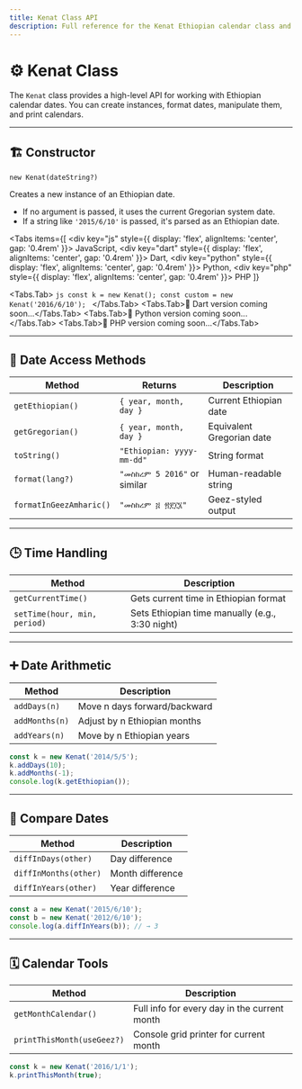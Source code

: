```yaml
---
title: Kenat Class API
description: Full reference for the Kenat Ethiopian calendar class and its methods.
---
```



# ⚙️ Kenat Class

The `Kenat` class provides a high-level API for working with Ethiopian calendar dates. You can create instances, format dates, manipulate them, and print calendars.

---

## 🏗 Constructor

`new Kenat(dateString?)`

Creates a new instance of an Ethiopian date.

- If no argument is passed, it uses the current Gregorian system date.
- If a string like `'2015/6/10'` is passed, it's parsed as an Ethiopian date.

<Tabs
  items={[
    <div key="js" style={{ display: 'flex', alignItems: 'center', gap: '0.4rem' }}><SiJavascript size={16} /> JavaScript</div>,
    <div key="dart" style={{ display: 'flex', alignItems: 'center', gap: '0.4rem' }}><SiDart size={16} /> Dart</div>,
    <div key="python" style={{ display: 'flex', alignItems: 'center', gap: '0.4rem' }}><SiPython size={16} /> Python</div>,
    <div key="php" style={{ display: 'flex', alignItems: 'center', gap: '0.4rem' }}><SiPhp size={16} /> PHP</div>
  ]}
>
  <Tabs.Tab>
    ```js
    const k = new Kenat();
    const custom = new Kenat('2016/6/10');
    ```
  </Tabs.Tab>
  <Tabs.Tab>🚧 Dart version coming soon...</Tabs.Tab>
  <Tabs.Tab>🚧 Python version coming soon...</Tabs.Tab>
  <Tabs.Tab>🚧 PHP version coming soon...</Tabs.Tab>
</Tabs>

---

## 📆 Date Access Methods

| Method            | Returns                          | Description                          |
|-------------------|-----------------------------------|--------------------------------------|
| `getEthiopian()`  | `{ year, month, day }`            | Current Ethiopian date               |
| `getGregorian()`  | `{ year, month, day }`            | Equivalent Gregorian date            |
| `toString()`      | `"Ethiopian: yyyy-mm-dd"`         | String format                        |
| `format(lang?)`   | `"መስከረም 5 2016"` or similar       | Human-readable string                |
| `formatInGeezAmharic()` | `"መስከረም ፭ ፳፻፲፮"`         | Geez-styled output                   |

---

## 🕒 Time Handling

| Method               | Description                                        |
|----------------------|----------------------------------------------------|
| `getCurrentTime()`   | Gets current time in Ethiopian format              |
| `setTime(hour, min, period)` | Sets Ethiopian time manually (e.g., 3:30 night)  |

---

## ➕ Date Arithmetic

| Method              | Description                              |
|---------------------|------------------------------------------|
| `addDays(n)`        | Move n days forward/backward             |
| `addMonths(n)`      | Adjust by n Ethiopian months             |
| `addYears(n)`       | Move by n Ethiopian years                |

```js
const k = new Kenat('2014/5/5');
k.addDays(10);
k.addMonths(-1);
console.log(k.getEthiopian());
````

---

## 📏 Compare Dates

| Method                | Description      |
| --------------------- | ---------------- |
| `diffInDays(other)`   | Day difference   |
| `diffInMonths(other)` | Month difference |
| `diffInYears(other)`  | Year difference  |

```js
const a = new Kenat('2015/6/10');
const b = new Kenat('2012/6/10');
console.log(a.diffInYears(b)); // → 3
```

---

## 🗓 Calendar Tools

| Method                     | Description                                  |
| -------------------------- | -------------------------------------------- |
| `getMonthCalendar()`       | Full info for every day in the current month |
| `printThisMonth(useGeez?)` | Console grid printer for current month       |

```js
const k = new Kenat('2016/1/1');
k.printThisMonth(true);
```
